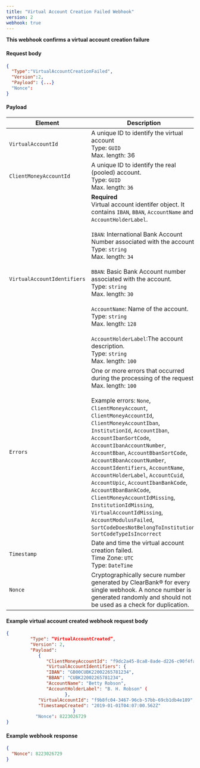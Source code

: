 ```yaml
---
title: "Virtual Account Creation Failed Webhook"
version: 2
webhook: true
---
```


**This webhook confirms a virtual account creation failure**

#### Request body

```json
{
  "Type":"VirtualAccountCreationFailed",
  "Version":2,
  "Payload": {...}
  "Nonce":
}
```

#### Payload
| Element                     | Description                                                                                                                                                                                                                                                                                                                                                                                                                                                                                                                                                                                                                                                        |
|-----------------------------|--------------------------------------------------------------------------------------------------------------------------------------------------------------------------------------------------------------------------------------------------------------------------------------------------------------------------------------------------------------------------------------------------------------------------------------------------------------------------------------------------------------------------------------------------------------------------------------------------------------------------------------------------------------------|
| `VirtualAccountId`          | A unique ID to identify the virtual account<br /> Type: `GUID`<br /> Max. length: 36                                                                                                                                                                                                                                                                                                                                                                                                                                                                                                                                                                     |
| `ClientMoneyAccountId`      | A unique ID to identify the real (pooled) account.<br /> Type: `GUID`<br /> Max. length: `36`                                                                                                                                                                                                                                                                                                                                                                                                                                                                                                                                |
| `VirtualAccountIdentifiers` | **Required**<br />Virtual account identifer object. It contains `IBAN`, `BBAN`, `AccountName` and `AccountHolderLabel`. <br /><br />`IBAN`: International Bank Account Number associated with the account.<br /> Type: `string`  <br /> Max. length: `34` <br /><br />  `BBAN`: Basic Bank Account number associated with the account.<br /> Type: `string` <br /> Max. length: `30` <br /><br />`AccountName`: Name of the account. <br /> Type: `string`<br /> Max. length: `128`<br /><br />`AccountHolderLabel`:The account description. <br /> Type: `string` <br /> Max. length: `100`                                                                                                                                                                                                                                                                                                                                                                                                                                                                 |
| `Errors`                    | One or more errors that occurred during the processing of the request.<br />Max. length: `100`<br /><br /> Example errors: `None`, `ClientMoneyAccount`, `ClientMoneyAccountId`, `ClientMoneyAccountIban`, `InstitutionId`, `AccountIban`, `AccountIbanSortCode`, `AccountIbanAccountNumber`, `AccountBban`, `AccountBbanSortCode`, `AccountBbanAccountNumber`, `AccountIdentifiers`, `AccountName`, `AccountHolderLabel`, `AccountCuid`, `AccountUpic`, `AccountIbanBankCode`, `AccountBbanBankCode`, `ClientMoneyAccountIdMissing`, `InstitutionIdMissing`, `VirtualAccountIdMissing`, `AccountModulusFailed`, `SortCodeDoesNotBelongToInstitution`, `SortCodeTypeIsIncorrect` |
| `Timestamp`          | Date and time the virtual account creation failed.<br /> Time Zone: `UTC`<br /> Type: `DateTime` |
| `Nonce`                 | Cryptographically secure number generated by ClearBank® for every single webhook. A nonce number is generated randomly and should not be used as a check for duplication. |

#### Example virtual account created webhook request body

```json
{
         "Type": “VirtualAccountCreated”,
         "Version": 2,
         "Payload":
            {
               "ClientMoneyAccountId": "f9dc2a45-8ca8-8ade-d226-c90f4fa73203",
               "VirtualAccountIdentifiers": {
               "IBAN": "GB00CUBK22002265781234",
               "BBAN": "CUBK22002265781234",
               "AccountName": "Betty Robson",
               "AccountHolderLabel": "B. H. Robson" (
                      },
            "VirtualAccountId": "f9b8fc04-3467-96cb-57bb-69cb1db4e189",
            "TimestampCreated": "2019-01-01T04:07:00.562Z"
                         }
           "Nonce": 8223026729
}
```

#### Example webhook response

```json
{
  "Nonce": 8223026729
}
```
